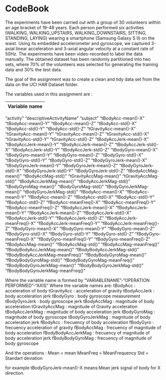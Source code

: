 CodeBook
===

The experiments have been carried out with a group of 30 volunteers within an age bracket of 19-48 years. Each person performed six activities (WALKING, WALKING_UPSTAIRS, WALKING_DOWNSTAIRS, SITTING, STANDING, LAYING) wearing a smartphone (Samsung Galaxy S II) on the waist. Using its embedded accelerometer and gyroscope, we captured 3-axial linear acceleration and 3-axial angular velocity at a constant rate of 50Hz. The experiments have been video-recorded to label the data manually. The obtained dataset has been randomly partitioned into two sets, where 70% of the volunteers was selected for generating the training data and 30% the test data. 

The goal of the assignment was to create a clean and tidy data set from the data on the UCI HAR Dataset folder.

The variables used in this assignment are :

Variable name       |
--------------------|
"activity"
"descriptiveActivityName"
"subject"
"tBodyAcc-mean()-X"
"tBodyAcc-mean()-Y"
"tBodyAcc-mean()-Z"
"tBodyAcc-std()-X"
"tBodyAcc-std()-Y"
"tBodyAcc-std()-Z"
"tGravityAcc-mean()-X"
"tGravityAcc-mean()-Y"
"tGravityAcc-mean()-Z"
"tGravityAcc-std()-X"
"tGravityAcc-std()-Y"
"tGravityAcc-std()-Z"
"tBodyAccJerk-mean()-X"
"tBodyAccJerk-mean()-Y"
"tBodyAccJerk-mean()-Z"
"tBodyAccJerk-std()-X"
"tBodyAccJerk-std()-Y"
"tBodyAccJerk-std()-Z"
"tBodyGyro-mean()-X"
"tBodyGyro-mean()-Y"
"tBodyGyro-mean()-Z"
"tBodyGyro-std()-X"
"tBodyGyro-std()-Y"
"tBodyGyro-std()-Z"
"tBodyGyroJerk-mean()-X"
"tBodyGyroJerk-mean()-Y"
"tBodyGyroJerk-mean()-Z"
"tBodyGyroJerk-std()-X"
"tBodyGyroJerk-std()-Y"
"tBodyGyroJerk-std()-Z"
"tBodyAccMag-mean()"
"tBodyAccMag-std()"
"tGravityAccMag-mean()"
"tGravityAccMag-std()"
"tBodyAccJerkMag-mean()"
"tBodyAccJerkMag-std()"
"tBodyGyroMag-mean()"
"tBodyGyroMag-std()"
"tBodyGyroJerkMag-mean()"
"tBodyGyroJerkMag-std()"
"fBodyAcc-mean()-X"
"fBodyAcc-mean()-Y"
"fBodyAcc-mean()-Z"
"fBodyAcc-std()-X"
"fBodyAcc-std()-Y"
"fBodyAcc-std()-Z"
"fBodyAcc-meanFreq()-X"
"fBodyAcc-meanFreq()-Y"
"fBodyAcc-meanFreq()-Z"
"fBodyAccJerk-mean()-X"
"fBodyAccJerk-mean()-Y"
"fBodyAccJerk-mean()-Z"
"fBodyAccJerk-std()-X"
"fBodyAccJerk-std()-Y"
"fBodyAccJerk-std()-Z"
"fBodyAccJerk-meanFreq()-X"
"fBodyAccJerk-meanFreq()-Y"
"fBodyAccJerk-meanFreq()-Z"
"fBodyGyro-mean()-X"
"fBodyGyro-mean()-Y"
"fBodyGyro-mean()-Z"
"fBodyGyro-std()-X"
"fBodyGyro-std()-Y"
"fBodyGyro-std()-Z"
"fBodyGyro-meanFreq()-X"
"fBodyGyro-meanFreq()-Y"
"fBodyGyro-meanFreq()-Z"
"fBodyAccMag-mean()"
"fBodyAccMag-std()"
"fBodyAccMag-meanFreq()"
"fBodyBodyAccJerkMag-mean()"
"fBodyBodyAccJerkMag-std()"
"fBodyBodyAccJerkMag-meanFreq()"
"fBodyBodyGyroMag-mean()"
"fBodyBodyGyroMag-std()"
"fBodyBodyGyroMag-meanFreq()"
"fBodyBodyGyroJerkMag-mean()"
"fBodyBodyGyroJerkMag-std()"
"fBodyBodyGyroJerkMag-meanFreq()"

Where the variable name is formed by 
"VARIABLENAME"-"OPERATION PERFORMED"-"AXIS"
Where the variable names are:
tBodyAcc : acceleration of body
tGravityAcc  : acceleration of gravity 
tBodyAccJerk : body acceleration jerk 
tBodyGyro : body gyroscope measurement 
tBodyGyroJerk : body gyroscope jerk 
tBodyAccMag :  magnitude of body acceleration
tGravityAccMag :  magnitude of Gravity acceleration
tBodyAccJerkMag :  magnitude of body acceleration jerk
tBodyGyroMag :  magnitude of body gyroscope 
tBodyGyroJerkMag :  magnitude of body acceleration jerk
fBodyAcc : frecuency of body acceleration
fBodyGyro : frecuency acceleration of gravity 
fBodyAccMag : frecuency of magnitude of body acceleration
fBodyBodyAccJerkMag : frecuency of magnitude of body acceleration jerk
fBodyBodyGyroMag : frecuency of magnitude of body gyroscope 


And the operations :
Mean = mean
MeanFreq = MeanFrequency
Std = Standart deviation

for example tBodyGyroJerk-mean()-X means:Mean jerk signal of body for X direction. 

